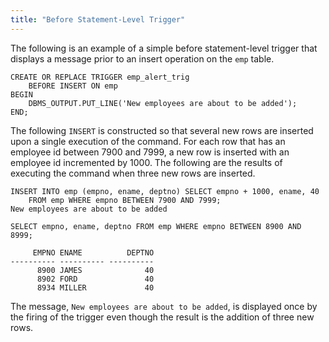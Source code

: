 ```yaml
---
title: "Before Statement-Level Trigger"
---
```


The following is an example of a simple before statement-level trigger that displays a message prior to an insert operation on the `emp` table.

``` text
CREATE OR REPLACE TRIGGER emp_alert_trig
    BEFORE INSERT ON emp
BEGIN
    DBMS_OUTPUT.PUT_LINE('New employees are about to be added');
END;
```

The following `INSERT` is constructed so that several new rows are inserted upon a single execution of the command. For each row that has an employee id between 7900 and 7999, a new row is inserted with an employee id incremented by 1000. The following are the results of executing the command when three new rows are inserted.

``` text
INSERT INTO emp (empno, ename, deptno) SELECT empno + 1000, ename, 40
    FROM emp WHERE empno BETWEEN 7900 AND 7999;
New employees are about to be added

SELECT empno, ename, deptno FROM emp WHERE empno BETWEEN 8900 AND 8999;

     EMPNO ENAME          DEPTNO
---------- ---------- ----------
      8900 JAMES              40
      8902 FORD               40
      8934 MILLER             40
```

The message, `New employees are about to be added`, is displayed once by the firing of the trigger even though the result is the addition of three new rows.
